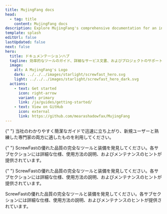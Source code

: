 ```yaml
---
title: MujingFang docs
head:
  - tag: title
    content: MujingFang docs
description: Explore MujingFang's comprehensive documentation for an in-depth look at our premium tools and construction services.
template: splash
editUrl: false
lastUpdated: false
next: false
hero:
  title: ドキュメンテーションハブ
  tagline: 効率的なツールのガイド、詳細なサービス文書、およびプロジェクトのサポートのための中心的なハブ。
  image:
    alt: A MujingFang's Logo
    dark: ../../../images/starlight/screwfast_hero.svg
    light: ../../../images/starlight/screwfast_hero_dark.svg
  actions:
    - text: Get started
      icon: right-arrow
      variant: primary
      link: /ja/guides/getting-started/
    - text: View on GitHub
      icon: external
      link: https://github.com/mearashadowfax/MujingFang
---
```



<CardGrid stagger>

{" "}
<Card title="クイックスタートガイド" icon="document">
  当社のわかりやすく簡潔なガイドで迅速に立ち上がり、新規ユーザーと熟練した専門家の両方に適したものを利用してください。
</Card>

{" "}
<Card title="ツール＆装備" icon="seti:eslint">
  ScrewFastの優れた品質の完全なツールと装備を発見してください。各サブセクションには詳細な仕様、使用方法の説明、およびメンテナンスのヒントが提供されています。
</Card>

{" "}
<Card title="建設サービス" icon="seti:puppet">
  ScrewFastの優れた品質の完全なツールと装備を発見してください。各サブセクションには詳細な仕様、使用方法の説明、およびメンテナンスのヒントが提供されています。
</Card>

   <Card title="高度なトピック" icon="seti:terraform">
    ScrewFastの優れた品質の完全なツールと装備を発見してください。各サブセクションには詳細な仕様、使用方法の説明、およびメンテナンスのヒントが提供されています。
  </Card>
</CardGrid>
